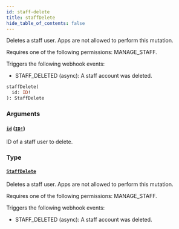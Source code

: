 ```yaml
---
id: staff-delete
title: staffDelete
hide_table_of_contents: false
---
```


Deletes a staff user. Apps are not allowed to perform this mutation.

Requires one of the following permissions: MANAGE_STAFF.

Triggers the following webhook events:

- STAFF_DELETED (async): A staff account was deleted.

```graphql
staffDelete(
  id: ID!
): StaffDelete
```

### Arguments

#### [`id`](#) ([`ID!`](../../../developer/api-reference/scalars/id))

ID of a staff user to delete.

### Type

#### [`StaffDelete`](../../../developer/api-reference/objects/staff-delete)

Deletes a staff user. Apps are not allowed to perform this mutation.

Requires one of the following permissions: MANAGE_STAFF.

Triggers the following webhook events:

- STAFF_DELETED (async): A staff account was deleted.
